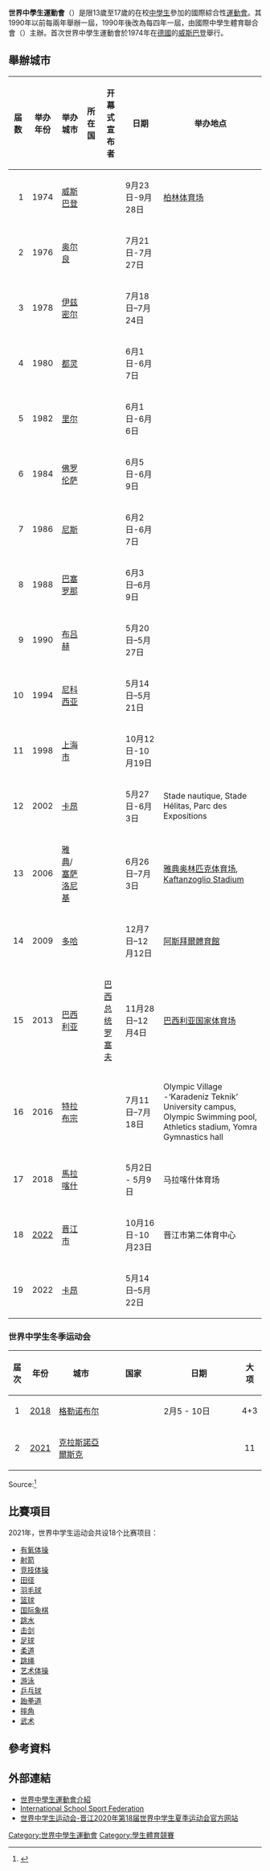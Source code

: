 '''世界中學生運動會'''（{{lang-en|Gymnasiade}}）是限13歲至17歲的在校[[中學生|中學生]]參加的國際綜合性[[運動會|運動會]]。其1990年以前每兩年舉辦一屆，1990年後改為每四年一屆，由國際中學生體育聯合會（{{le|International School Sport Federation}}）主辦。首次世界中學生運動會於1974年在[[德國|德國]]的[[威斯巴登|威斯巴登]]舉行。

== 舉辦城市 ==
{{location map+|Earth|float=center|width=1100|caption=|places=世界中学生运动会在世界主办城市
{{Location map~|Earth|position=|lat=50.0825|long=8.24|label='''[[威斯巴登|1974]]'''}}
{{Location map~|Earth|position=left|lat=47.902222|long=1.904167|label='''[[奥尔良|1976]]'''}}
{{Location map~|Earth|position=|lat=38.42|long=27.14|label='''[[伊兹密尔|1978]]'''}}
{{Location map~|Earth|position=left|lat=45.066667|long=7.7000000|label='''[[都灵|1980]]'''}}
{{Location map~|Earth|position=|lat=50.631944|long=3.0575|label='''[[里尔|1982]]'''}}
{{Location map~|Earth|position=|lat=43.771666|long=11.253611|label='''[[佛罗伦萨|1984]]'''}}
{{Location map~|Earth|position=|lat=43.701944|long=7.268333|label='''[[尼斯|1986]]'''}}
{{Location map~|Earth|position=|lat=41.3825|long=2.176944|label='''[[巴塞罗那|1988]]'''}}
{{Location map~|Earth|position=left|lat=51.209444|long=3.203333|label='''[[布吕赫|1990]]'''}}
{{Location map~|Earth|position=|lat=35.166667|long=33.35|label='''[[尼科西亚|1994]]'''}}
{{Location map~|Earth|position=|lat=31.166667|long=121.483333|label='''[[上海|1998]]'''}}
{{Location map~|Earth|position=|lat=49.182222|long=-0.370556|label='''[[卡昂|2002，2022]]'''}}
{{Location map~|Earth|position=|lat=37.966667|long=23.716666|label='''[[雅典|2006]]'''}}
{{Location map~|Earth|position=|lat=25.3|long=51.533333|label='''[[多哈|2009]]'''}}
{{Location map~|Earth|position=|lat=-15.8|long=-47.9|label='''[[巴西利亚|2013]]'''}}
{{Location map~|Earth|position=|lat=41|long=39.733333|label='''[[特拉布宗|2016]]'''}}
{{Location map~|Earth|position=|lat=31.633333|long=-8|label='''[[马拉喀什|2018]]'''}}
{{Location map~|Earth|position=|lat=24.878339|long=118.59724|label='''[[晋江市|2022]]'''}}
}}
{{location map+|Europe|float=center|width=700|caption=	|places=世界中学生运动会在欧洲主办城市	
{{Location map~|Europe|position=|lat=50.0825|long=8.24|label='''[[威斯巴登|1974]]'''}}
{{Location map~|Europe|position=left|lat=47.902222|long=1.904167|label='''[[奥尔良|1976]]'''}}
{{Location map~|Europe|position=|lat=38.42|long=27.14|label='''[[伊兹密尔|1978]]'''}}
{{Location map~|Europe|position=left|lat=45.079167|long=7.676111|label='''[[都灵|1980]]'''}}
{{Location map~|Europe|position=|lat=50.631944|long=3.0575|label='''[[里尔|1982]]'''}}
{{Location map~|Europe|position=|lat=43.771666|long=11.253611|label='''[[佛罗伦萨|1984]]'''}}
{{Location map~|Europe|position=|lat=43.701944|long=7.268333|label='''[[尼斯|1986]]'''}}
{{Location map~|Europe|position=|lat=41.3825|long=2.176944|label='''[[巴塞罗那|1988]]'''}}
{{Location map~|Europe|position=left|lat=51.209444|long=3.203333|label='''[[布吕赫|1990]]'''}}
{{Location map~|Europe|position=|lat=35.166667|long=33.35|label='''[[尼科西亚|1994]]'''}}
{{Location map~|Europe|position=|lat=49.182222|long=-0.370556|label='''[[卡昂|2002,2022]]'''}}
{{Location map~|Europe|position=|lat=37.966667|long=23.716666|label='''[[雅典|2006]]'''}}
}}
{| class="wikitable"
|-
! 届数
! 举办年份
! 举办城市
! 所在国
! 开幕式宣布者
! 日期
! 举办地点
|-
| align="right" |1
|align=center| 1974
| [[威斯巴登|威斯巴登]]
| {{FRG}}
|
|9月23日-9月28日
| [[柏林体育场|柏林体育场]]
|-
| align="right" |2
|align=center| 1976
| [[奥尔良|奥尔良]]
| {{FRA}}
|
|7月21日-7月27日
|
|-
| align="right" |3
|align=center| 1978
| [[伊兹密尔|伊兹密尔]]
| {{TUR}}
|
|7月18日–7月24日
| 
|-
| align="right" |4
|align=center| 1980
| [[都灵|都灵]]
| {{ITA}}
|
|6月1日-6月7日
| 
|-
| align="right" |5
|align=center| 1982
| [[里尔|里尔]]
| {{FRA}}
|
|6月1日-6月6日
| 
|-
| align="right" |6
|align=center| 1984
| [[佛罗伦萨|佛罗伦萨]]
| {{ITA}}
|
|6月5日-6月9日
| 
|-
| align="right" |7
|align=center| 1986
| [[尼斯|尼斯]]
| {{FRA}}
|
|6月2日-6月7日
| 
|-
| align="right" |8
|align=center| 1988
| [[巴塞罗那|巴塞罗那]]
| {{ESP}}
|
|6月3日–6月9日
| 
|-
| align="right" |9
|align=center| 1990
| [[布吕赫|布吕赫]]
| {{flag|BEL}} 
|
|5月20日–5月27日
| 
|-
| align="right" |10
|align=center| 1994
| [[尼科西亚|尼科西亚]]
| {{CYP}}
|
|5月14日–5月21日
| 
|-
| align="right" |11
|align=center| 1998
| [[上海市|上海市]]
| {{CHN}}
|
|10月12日-10月19日
| 
|- 
| align="right" |12
|align=center| 2002
| [[卡昂|卡昂]]
| {{FRA}}
|
|5月27日-6月3日
| Stade nautique, Stade Hélitas, Parc des Expositions
|-
| align="right" |13
|align=center| 2006
| [[雅典|雅典]]/[[塞萨洛尼基|塞萨洛尼基]]
| {{GRE}}
|
|6月26日–7月3日
| [[雅典奥林匹克体育场|雅典奥林匹克体育场]], [[Kaftanzoglio_Stadium|Kaftanzoglio Stadium]]
|-
| align="right" |14
|  align=center| 2009
| [[多哈|多哈]]
| {{QAT}}
|
|12月7日–12月12日
| [[阿斯拜爾體育館|阿斯拜爾體育館]]
|-
| align="right" |15
|align=center| 2013
| [[巴西利亚|巴西利亚]]
| {{BRA}}
| [[巴西总统|巴西总统]][[罗塞夫|罗塞夫]]
|11月28日–12月4日
| [[巴西利亚国家体育场|巴西利亚国家体育场]]
|-
| align="right" |16
|align=center| 2016
| [[特拉布宗|特拉布宗]]
| {{TUR}}
|
|7月11日–7月18日
| Olympic Village -‘Karadeniz Teknik’ University campus, Olympic Swimming pool, Athletics stadium, Yomra Gymnastics hall 
|-
| align="right" |17
|align=center| 2018
| [[馬拉喀什|馬拉喀什]]
| {{MAR}}
|
|5月2日 - 5月9日 
|马拉喀什体育场
|-
| align="right" |18
|align=center| [[2020年世界中學生運動會|2022]]
| [[晋江市|晋江市]]
| {{CHN}}
|
|10月16日-10月23日
| 晋江市第二体育中心
|-
| align="center" | 19
|align=center| 2022
| [[卡昂|卡昂]]
| {{FR}}
| 
|5月14日–5月22日
| 
|}

===世界中学生冬季运动会===
{{location map+|Earth|float=center	|width=1100|caption= 	|places=世界中学生冬季运动会在世界主办城市
{{Location map~|Earth|position=|lat=45.1877778|long=5.726944|label='''[[格勒诺布尔|2018]]'''}}
{{Location map~|Earth|position=|lat=56.016667|long= 93.066667|label='''[[克拉斯諾亞爾斯克|2021]]'''}}
}}
{| class="wikitable"
|-
! width=20|届次
! width=20|年份
! width=125|城市
! width=125|国家
! width=200|日期
! width=20|大项
|-
| align="center" | 1
|align=center| [[2018_World_School_Winter_Games|2018]]
| [[格勒诺布尔|格勒诺布尔]]
| {{FRA}}
| 2月5 - 10日
| align="center" |4+3
|-
| align="center" | 2
|align=center| [[2021_World_School_Winter_Games|2021]]
| [[克拉斯諾亞爾斯克|克拉斯諾亞爾斯克]]
| {{RUS}}
| 
| align="center" |11
|}
Source:<ref>{{cite web|url=http://www.isfsports.org/schools-winter-games|title=Schools Winter Games|date=1 February 2017|publisher=|access-date=2020-04-26|archive-date=2020-11-16|archive-url=https://web.archive.org/web/20201116235418/https://www.isfsports.org/schools-winter-games}}</ref>

== 比賽項目 ==
2021年，世界中学生运动会共设18个比赛项目：

{{div col|3}}
*[[有氧体操|有氧体操]]
*[[射箭|射箭]]
*[[竞技体操|竞技体操]]
*[[田径|田径]]
*[[羽毛球|羽毛球]]
*[[篮球|篮球]]
*[[国际象棋|国际象棋]]
*[[跳水|跳水]]
*[[击剑|击剑]]
*[[足球|足球]]
*[[柔道|柔道]]
*[[跳绳|跳绳]]
*[[艺术体操|艺术体操]]
*[[游泳|游泳]]
*[[乒乓球|乒乓球]]
*[[跆拳道|跆拳道]]
*[[摔角|摔角]]
*[[武术|武术]]
{{div end}}

== 參考資料 ==
{{Reflist}}

== 外部連結 ==
*[http://www.moe.gov.cn/edoas/website18/level3.jsp?tablename=1416&infoid=15424 世界中學生運動會介紹]{{dead link|date=2017年11月 |bot=InternetArchiveBot |fix-attempted=yes }}
*[http://www.isfsports.org/ International School Sport Federation] {{Wayback|url=http://www.isfsports.org/ |date=20220506211027 }}
*[https://www.jinjiang2020.cn/ 世界中学生运动会-晋江2020年第18届世界中学生夏季运动会官方网站] {{Wayback|url=https://www.jinjiang2020.cn/ |date=20210120153728 }}

{{综合性运动会}}
{{portal bar|國際關係|運動}}
[[Category:世界中學生運動會|Category:世界中學生運動會]]
[[Category:學生體育競賽|Category:學生體育競賽]]